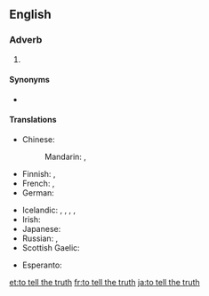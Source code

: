 ==English==

===Adverb===
{{head|en|adverb|head=to [[tell]] [[the]] [[truth]]}}

# {{lb|en|idiomatic}} {{non-gloss definition|An attestation to the truthfulness and frankness of an associated statement}}

====Synonyms====
* {{sense|attestation}} {{l|en|tell the truth}}

====Translations====
{{trans-top|attestation of truthfulness and frankness}}
* Chinese:
*: Mandarin: {{t+|cmn|老實說|sc=Hani}}, {{t+|cmn|老实说|tr=lǎoshishuō|sc=Hani}}
* Finnish: {{t|fi|totta puhuen}}, {{t|fi|toden sanoakseni}}
* French: {{t+|fr|à vrai dire}}, {{t+|fr|à dire vrai}}
* German: {{t|de|um die Wahrheit zu sagen}}
{{trans-mid}}
* Icelandic: {{t|is|reyndar}}, {{t|is|raunar}}, {{t|is|í raun og veru}}, {{t|is|satt best að segja}}, {{t|is|frómt frá sagt}}
* Irish: {{t|ga|déanta na fírinne}}
* Japanese: {{t|ja|実を言えば|tr=じつをいえば, jitsu-o ieba}}
* Russian: {{t|ru|по пра́вде говоря́}}, {{t+|ru|че́стно говоря́}}
* Scottish Gaelic: {{t|gd|leis an fhìrinn innse}}
{{trans-bottom}}

{{checktrans-top}}
* Esperanto: {{t-check|eo|verdire}}
{{trans-mid}}
{{trans-bottom}}

[[et:to tell the truth]]
[[fr:to tell the truth]]
[[ja:to tell the truth]]